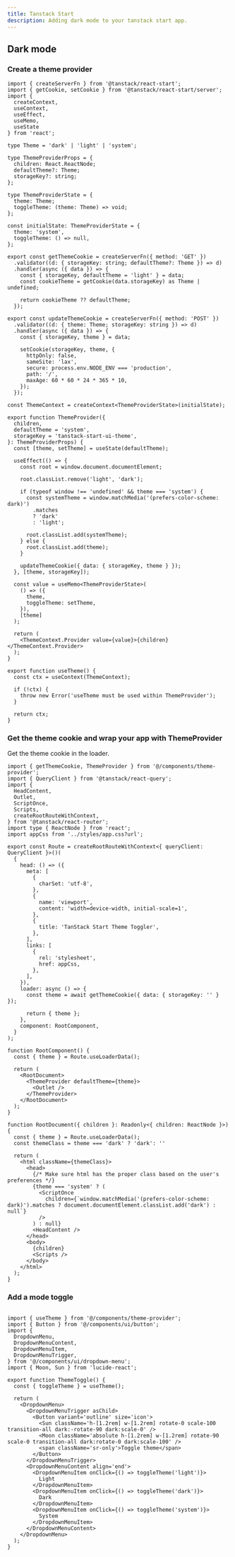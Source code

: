 ```yaml
---
title: Tanstack Start
description: Adding dark mode to your tanstack start app.
---
```


## Dark mode

<Steps>

### Create a theme provider

```tsx title="components/theme-provider.tsx"
import { createServerFn } from '@tanstack/react-start';
import { getCookie, setCookie } from '@tanstack/react-start/server';
import {
  createContext,
  useContext,
  useEffect,
  useMemo,
  useState
} from 'react';

type Theme = 'dark' | 'light' | 'system';

type ThemeProviderProps = {
  children: React.ReactNode;
  defaultTheme?: Theme;
  storageKey?: string;
};

type ThemeProviderState = {
  theme: Theme;
  toggleTheme: (theme: Theme) => void;
};

const initialState: ThemeProviderState = {
  theme: 'system',
  toggleTheme: () => null,
};

export const getThemeCookie = createServerFn({ method: 'GET' })
  .validator((d: { storageKey: string; defaultTheme?: Theme }) => d)
  .handler(async ({ data }) => {
    const { storageKey, defaultTheme = 'light' } = data;
    const cookieTheme = getCookie(data.storageKey) as Theme | undefined;

    return cookieTheme ?? defaultTheme;
  });

export const updateThemeCookie = createServerFn({ method: 'POST' })
  .validator((d: { theme: Theme; storageKey: string }) => d)
  .handler(async ({ data }) => {
    const { storageKey, theme } = data;

    setCookie(storageKey, theme, {
      httpOnly: false,
      sameSite: 'lax',
      secure: process.env.NODE_ENV === 'production',
      path: '/',
      maxAge: 60 * 60 * 24 * 365 * 10,
    });
  });

const ThemeContext = createContext<ThemeProviderState>(initialState);

export function ThemeProvider({
  children,
  defaultTheme = 'system',
  storageKey = 'tanstack-start-ui-theme',
}: ThemeProviderProps) {
  const [theme, setTheme] = useState(defaultTheme);

  useEffect(() => {
    const root = window.document.documentElement;

    root.classList.remove('light', 'dark');

    if (typeof window !== 'undefined' && theme === 'system') {
      const systemTheme = window.matchMedia('(prefers-color-scheme: dark)')
        .matches
        ? 'dark'
        : 'light';

      root.classList.add(systemTheme);
    } else {
      root.classList.add(theme);
    }

    updateThemeCookie({ data: { storageKey, theme } });
  }, [theme, storageKey]);

  const value = useMemo<ThemeProviderState>(
    () => ({
      theme,
      toggleTheme: setTheme,
    }),
    [theme]
  );

  return (
    <ThemeContext.Provider value={value}>{children}</ThemeContext.Provider>
  );
}

export function useTheme() {
  const ctx = useContext(ThemeContext);

  if (!ctx) {
    throw new Error('useTheme must be used within ThemeProvider');
  }

  return ctx;
}
```

### Get the theme cookie and wrap your app with ThemeProvider

Get the theme cookie in the loader.

```tsx title="routes/__root.tsx"
import { getThemeCookie, ThemeProvider } from '@/components/theme-provider';
import { QueryClient } from '@tanstack/react-query';
import {
  HeadContent,
  Outlet,
  ScriptOnce,
  Scripts,
  createRootRouteWithContext,
} from '@tanstack/react-router';
import type { ReactNode } from 'react';
import appCss from '../styles/app.css?url';

export const Route = createRootRouteWithContext<{ queryClient: QueryClient }>()(
  {
    head: () => ({
      meta: [
        {
          charSet: 'utf-8',
        },
        {
          name: 'viewport',
          content: 'width=device-width, initial-scale=1',
        },
        {
          title: 'TanStack Start Theme Toggler',
        },
      ],
      links: [
        {
          rel: 'stylesheet',
          href: appCss,
        },
      ],
    }),
    loader: async () => {
      const theme = await getThemeCookie({ data: { storageKey: '' } });

      return { theme };
    },
    component: RootComponent,
  }
);

function RootComponent() {
  const { theme } = Route.useLoaderData();

  return (
    <RootDocument>
      <ThemeProvider defaultTheme={theme}>
        <Outlet />
      </ThemeProvider>
    </RootDocument>
  );
}

function RootDocument({ children }: Readonly<{ children: ReactNode }>) {
  const { theme } = Route.useLoaderData();
  const themeClass = theme === 'dark' ? 'dark': ''

  return (
    <html className={themeClass}>
      <head>
        {/* Make sure html has the proper class based on the user's preferences */}
        {theme === 'system' ? (
          <ScriptOnce
            children={`window.matchMedia('(prefers-color-scheme: dark)').matches ? document.documentElement.classList.add('dark') : null`}
          />
        ) : null}
        <HeadContent />
      </head>
      <body>
        {children}
        <Scripts />
      </body>
    </html>
  );
}
```

### Add a mode toggle

```tsx title="components/mode-toggle.tsx"

import { useTheme } from '@/components/theme-provider';
import { Button } from '@/components/ui/button';
import {
  DropdownMenu,
  DropdownMenuContent,
  DropdownMenuItem,
  DropdownMenuTrigger,
} from '@/components/ui/dropdown-menu';
import { Moon, Sun } from 'lucide-react';

export function ThemeToggle() {
  const { toggleTheme } = useTheme();

  return (
    <DropdownMenu>
      <DropdownMenuTrigger asChild>
        <Button variant='outline' size='icon'>
          <Sun className='h-[1.2rem] w-[1.2rem] rotate-0 scale-100 transition-all dark:-rotate-90 dark:scale-0' />
          <Moon className='absolute h-[1.2rem] w-[1.2rem] rotate-90 scale-0 transition-all dark:rotate-0 dark:scale-100' />
          <span className='sr-only'>Toggle theme</span>
        </Button>
      </DropdownMenuTrigger>
      <DropdownMenuContent align='end'>
        <DropdownMenuItem onClick={() => toggleTheme('light')}>
          Light
        </DropdownMenuItem>
        <DropdownMenuItem onClick={() => toggleTheme('dark')}>
          Dark
        </DropdownMenuItem>
        <DropdownMenuItem onClick={() => toggleTheme('system')}>
          System
        </DropdownMenuItem>
      </DropdownMenuContent>
    </DropdownMenu>
  );
}
```
</Steps>